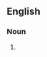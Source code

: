 {{also|DREAMers}}

==English==

===Noun===
{{head|en|noun plural form}}

# {{plural of|dreamer|lang=en}}